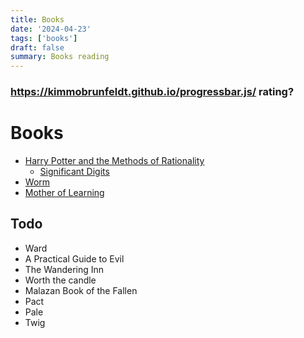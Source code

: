 ```yaml
---
title: Books
date: '2024-04-23'
tags: ['books']
draft: false
summary: Books reading
---
```


### https://kimmobrunfeldt.github.io/progressbar.js/ rating?

# Books

- [Harry Potter and the Methods of Rationality](https://hpmor.com/)
  - [Significant Digits](https://www.anarchyishyperbole.com/p/significant-digits.html)
- [Worm](https://parahumans.wordpress.com/)
- [Mother of Learning](https://www.royalroad.com/fiction/21220/mother-of-learning)

## Todo

- Ward
- A Practical Guide to Evil
- The Wandering Inn
- Worth the сandle
- Malazan Book of the Fallen
- Pact
- Pale
- Twig
